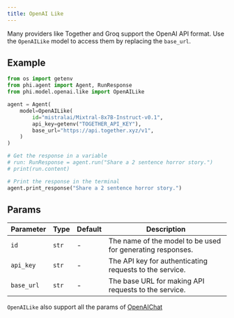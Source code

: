 ```yaml
---
title: OpenAI Like
---
```


Many providers like Together and Groq support the OpenAI API format. Use the `OpenAILike` model to access them by replacing the `base_url`.

## Example

<CodeGroup>

```python agent.py
from os import getenv
from phi.agent import Agent, RunResponse
from phi.model.openai.like import OpenAILike

agent = Agent(
    model=OpenAILike(
        id="mistralai/Mixtral-8x7B-Instruct-v0.1",
        api_key=getenv("TOGETHER_API_KEY"),
        base_url="https://api.together.xyz/v1",
    )
)

# Get the response in a variable
# run: RunResponse = agent.run("Share a 2 sentence horror story.")
# print(run.content)

# Print the response in the terminal
agent.print_response("Share a 2 sentence horror story.")
```

</CodeGroup>

## Params

| Parameter | Type | Default | Description |
|-----------|------|---------|-------------|
| `id` | `str` | - | The name of the model to be used for generating responses. |
| `api_key` | `str` | - | The API key for authenticating requests to the service. |
| `base_url` | `str` | - | The base URL for making API requests to the service. |

`OpenAILike` also support all the params of [OpenAIChat](/models/openai)
